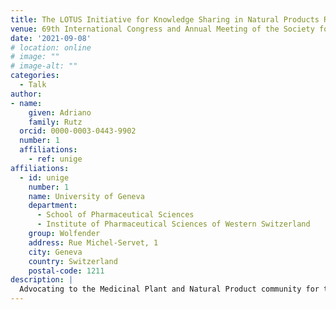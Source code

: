 ```yaml
---
title: The LOTUS Initiative for Knowledge Sharing in Natural Products Research
venue: 69th International Congress and Annual Meeting of the Society for Medicinal Plant and Natural Product Research
date: '2021-09-08'
# location: online
# image: ""
# image-alt: ""
categories:
  - Talk
author: 
- name: 
    given: Adriano 
    family: Rutz
  orcid: 0000-0003-0443-9902
  number: 1
  affiliations:
    - ref: unige
affiliations:
  - id: unige
    number: 1
    name: University of Geneva
    department: 
      - School of Pharmaceutical Sciences
      - Institute of Pharmaceutical Sciences of Western Switzerland
    group: Wolfender
    address: Rue Michel-Servet, 1
    city: Geneva
    country: Switzerland
    postal-code: 1211
description: |
  Advocating to the Medicinal Plant and Natural Product community for the [LOTUS initiative](https://lotus.nprod.net/). [Available here](https://lotus.nprod.net/lotus-presentations/20210908_ga/210908_GA-lotus.pdf).
---
```

